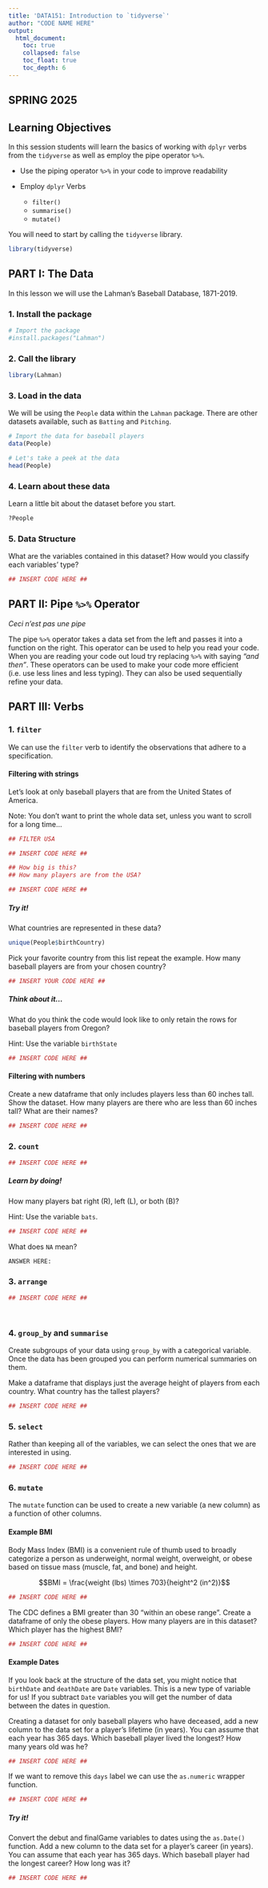 ```yaml
---
title: 'DATA151: Introduction to `tidyverse`'
author: "CODE NAME HERE"
output: 
  html_document:
    toc: true
    collapsed: false
    toc_float: true
    toc_depth: 6
---
```


## SPRING 2025
## Learning Objectives

In this session students will learn the basics of working with `dplyr` verbs from the `tidyverse` as well as employ the pipe operator `%>%`. 

* Use the piping operator `%>%` in your code to improve readability
* Employ `dplyr` Verbs

  * `filter()`
  * `summarise()`
  * `mutate()`
  
You will need to start by calling the `tidyverse` library. 
```r
library(tidyverse)
```


## PART I: The Data
In this lesson we will use the Lahman's Baseball Database, 1871-2019.

### 1. Install the package
```r
# Import the package 
#install.packages("Lahman")
```

### 2. Call the library
```r
library(Lahman)
```

### 3. Load in the data

We will be using the `People` data within the `Lahman` package.  There are other datasets available, such as `Batting` and `Pitching`. 

```r
# Import the data for baseball players 
data(People)

# Let's take a peek at the data
head(People)
```

### 4. Learn about these data

Learn a little bit about the dataset before you start. 

```r
?People
```

### 5. Data Structure 

What are the variables contained in this dataset? How would you classify each variables’ type?

```r
## INSERT CODE HERE ##
```

## PART II: Pipe `%>%` Operator

*Ceci n'est pas une pipe*

The pipe `%>%` operator takes a data set from the left and passes it into a function on the right.  This operator can be used to help you read your code.  When you are reading your code out loud try replacing `%>%` with saying *"and then"*.  These operators can be used to make your code more efficient (i.e. use less lines and less typing).  They can also be used sequentially refine your data. 


## PART III: Verbs

### 1. `filter`

We can use the `filter` verb to identify the observations that adhere to a specification.  

#### Filtering with strings

Let's look at only baseball players that are from the United States of America.

Note: You don't want to print the whole data set, unless you want to scroll for a long time... 

```r
## FILTER USA

## INSERT CODE HERE ##

## How big is this? 
## How many players are from the USA?

## INSERT CODE HERE ##
```

##### Try it!

What countries are represented in these data?

```r
unique(People$birthCountry)
```

Pick your favorite country from this list repeat the example.  How many baseball players are from your chosen country?  

```r
## INSERT YOUR CODE HERE ## 
```

##### Think about it...

What do you think the code would look like to only retain the rows for baseball players from Oregon? 

Hint: Use the variable `birthState`

```r

## INSERT CODE HERE ##

```



#### Filtering with numbers

Create a new dataframe that only includes players less than 60 inches tall. Show the dataset. How many players are there who are less than 60 inches tall? What are their names?

```r

## INSERT CODE HERE ##

```

### 2. `count`

```r

## INSERT CODE HERE ##

```

##### Learn by doing!

How many players bat right (R), left (L), or both (B)?  

Hint: Use the variable `bats`.

```r

## INSERT CODE HERE ##

```

What does `NA` mean?

```{}
ANSWER HERE:
```

### 3. `arrange`

```r

## INSERT CODE HERE ##

  
```

### 4. `group_by` and `summarise`

Create subgroups of your data using `group_by` with a categorical variable.  Once the data has been grouped you can perform numerical summaries on them. 

Make a dataframe that displays just the average height of players from each country. What country has the tallest players? 

```r

## INSERT CODE HERE ##

```

### 5. `select`

Rather than keeping all of the variables, we can select the ones that we are interested in using.

```r

## INSERT CODE HERE ##

```


### 6. `mutate`

The `mutate` function can be used to create a new variable (a new column) as a function of other columns. 

#### Example BMI

Body Mass Index (BMI) is a convenient rule of thumb used to broadly categorize a person as underweight, normal weight, overweight, or obese based on tissue mass (muscle, fat, and bone) and height. 

$$BMI = \frac{weight (lbs) \times 703}{height^2 (in^2)}$$
```r

## INSERT CODE HERE ##

```


The CDC defines a BMI greater than 30 “within an obese range”. Create a dataframe of only the obese players. How many players are in this dataset? Which player has the highest BMI?

```r

## INSERT CODE HERE ##

```

#### Example Dates

If you look back at the structure of the data set, you might notice that `birthDate` and `deathDate` are `Date` variables.  This is a new type of variable for us!  If you subtract `Date` variables you will get the number of data between the dates in question. 


Creating a dataset for only baseball players who have deceased, add a new column to the data set for a player’s lifetime (in years). You can assume that each year has 365 days. Which baseball player lived the longest? How many years old was he?

```r

## INSERT CODE HERE ##

```

If we want to remove this `days` label we can use the `as.numeric` wrapper function. 

```r

## INSERT CODE HERE ##

```

##### Try it!

Convert the debut and finalGame variables to dates using the `as.Date()` function. Add a new column to the data set for a player’s career (in years). You can assume that each year has 365 days. Which baseball player had the longest career? How long was it?

```r

## INSERT CODE HERE ##

```